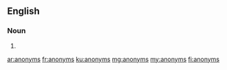 ==English==

===Noun===
{{head|en|noun plural form}}

# {{plural of|anonym|lang=en}}

[[ar:anonyms]]
[[fr:anonyms]]
[[ku:anonyms]]
[[mg:anonyms]]
[[my:anonyms]]
[[fi:anonyms]]